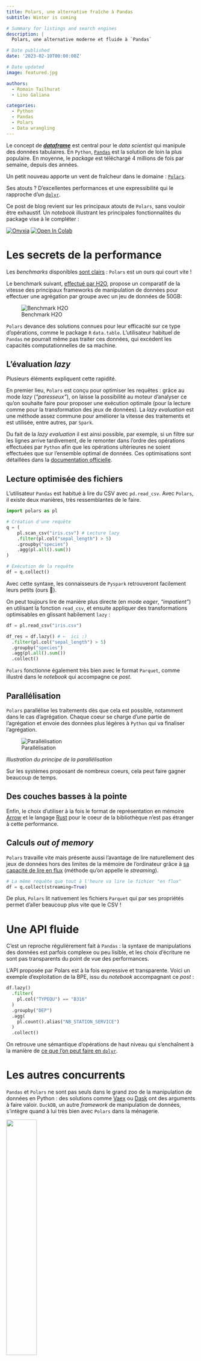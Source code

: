 ```yaml
---
title: Polars, une alternative fraîche à Pandas
subtitle: Winter is coming

# Summary for listings and search engines
description: |
  Polars, une alternative moderne et fluide à `Pandas`

# Date published
date: '2023-02-10T00:00:00Z'

# Date updated
image: featured.jpg

authors:
  - Romain Tailhurat
  - Lino Galiana

categories:
  - Python
  - Pandas
  - Polars
  - Data wrangling
---
```



Le concept de **[_dataframe_](https://www.databricks.com/glossary/what-are-dataframes)** est central pour le _data scientist_ qui manipule des données tabulaires.
En `Python`, [`Pandas`](https://pandas.pydata.org/) est la solution de loin la plus populaire. En moyenne, le _package_ est téléchargé
4 millions de fois par semaine, depuis des années. 

Un petit nouveau apporte un vent de fraîcheur dans le domaine : [`Polars`](https://www.pola.rs/).

Ses atouts ? D'excellentes performances et une expressibilité qui le rapproche d'un [`dplyr`](https://dplyr.tidyverse.org/).

Ce post de blog revient sur les principaux atouts de `Polars`, sans vouloir être exhaustif. Un _notebook_ illustrant les principales
fonctionnalités du package vise à le compléter : 

<a href="https://datalab.sspcloud.fr/launcher/ide/jupyter-python?autoLaunch=true&init.personalInit=%C2%ABhttps%3A%2F%2Fraw.githubusercontent.com%2Fromaintailhurat%2Fssphub%2Fblog%2Fpolars%2Fcontent%2Fnotebooks%2Finit.sh%C2%BB&init.personalInitArgs=%C2%ABpolars-tuto%C2%BB&onyxia.friendlyName=%C2%ABTutoriel%20Polars%C2%BB" target="_blank" rel="noopener"><img src="https://img.shields.io/badge/SSPcloud-Tester%20via%20SSP--cloud-informational&amp;color=yellow?logo=Python" alt="Onyxia"></a>
<a href="http://colab.research.google.com/github/inseefrlab/ssphub/blob/main/content/notebooks/polars-tuto.ipynb" target="_blank" rel="noopener"><img src="https://colab.research.google.com/assets/colab-badge.svg" alt="Open In Colab"></a>




# Les secrets de la performance

Les _benchmarks_ disponibles [sont clairs](https://h2oai.github.io/db-benchmark/) : `Polars` est
un ours qui court vite !

Le benchmark suivant, [effectué par H2O](https://h2oai.github.io/db-benchmark/), propose
un comparatif de la vitesse des principaux frameworks de manipulation de données
pour effectuer une agrégation par groupe avec un jeu de données de 50GB:

![Benchmark H2O](polars-benchmark-short.png)

`Polars` devance des solutions connues pour leur efficacité sur ce type d'opérations, 
comme le package `R` `data.table`. L'utilisateur habituel de `Pandas`
ne pourrait même pas traiter ces données, qui excèdent les capacités computationnelles
de sa machine.

## L'évaluation _lazy_

Plusieurs éléments expliquent cette rapidité.

En premier lieu, `Polars` est conçu pour optimiser les requêtes :
grâce au mode _lazy_ (_"paresseux"_),
on laisse la possibilité au moteur d'analyser ce qu'on souhaite faire
pour proposer une exécution optimale (pour la lecture comme pour la transformation des jeux de données).
La _lazy evaluation_ est une méthode assez commune pour améliorer la vitesse
des traitements et est utilisée, entre autres, par `Spark`.

Du fait de
la _lazy evaluation_ il est ainsi possible, par exemple,
si un filtre sur les lignes arrive 
tardivement, de le remonter dans l'ordre des opérations effectuées par `Python`
afin que
les opérations ultérieures ne soient effectuées que sur
l'ensemble optimal de données.
Ces optimisations sont détaillées dans la [documentation officielle](https://pola-rs.github.io/polars-book/user-guide/optimizations/intro.html). 

## Lecture optimisée des fichiers

L'utilisateur `Pandas` est habitué à lire du CSV avec `pd.read_csv`. 
Avec `Polars`, il existe deux manières, très ressemblantes
de le faire.

```python
import polars as pl

# Création d'une requête
q = (
    pl.scan_csv("iris.csv") # Lecture lazy
    .filter(pl.col("sepal_length") > 5)
    .groupby("species")
    .agg(pl.all().sum())
)

# Exécution de la requête
df = q.collect()
```

Avec cette syntaxe, les connaisseurs de `Pyspark` retrouveront facilement leurs petits (ours 🐻). 

On peut toujours lire de manière plus directe
(en mode _eager_, _"impatient"_) en utilisant la fonction `read_csv`,
et ensuite appliquer des transformations optimisables en glissant habilement `lazy` :

```python
df = pl.read_csv("iris.csv")

df_res = df.lazy() # ←  ici :)
  .filter(pl.col("sepal_length") > 5)
  .groupby("species")
  .agg(pl.all().sum())
  .collect()
```

`Polars` fonctionne également très bien avec le format `Parquet`, comme illustré dans
le _notebook_ qui accompagne ce _post_.


## Parallélisation

`Polars` parallélise les traitements dès que cela est possible, notamment dans le cas d'agrégation.
Chaque coeur se charge d'une partie de l'agrégation et envoie des données plus légères à `Python`
qui va finaliser l'agrégation.

![Parallélisation](polars-split-parallel-apply-combine.svg)

_Illustration du principe de la parallélisation_

Sur les systèmes proposant de nombreux coeurs, cela peut faire gagner beaucoup de temps.

## Des couches basses à la pointe

Enfin, le choix d'utiliser à la fois le format de représentation en mémoire [Arrow](https://arrow.apache.org/) et le langage [Rust](https://www.rust-lang.org/fr) pour le coeur de la bibliothèque n'est pas étranger à cette performance.

## Calculs _out of memory_

`Polars` travaille vite mais présente aussi l'avantage
de lire naturellement des jeux de données hors des limites de la mémoire de l'ordinateur grâce à [sa capacité de lire en flux](https://www.youtube.com/watch?v=3-C0Afs5TXQ) (méthode qu'on appelle le _streaming_).


```python
# La même requête que tout à l'heure va lire le fichier "en flux"
df = q.collect(streaming=True)
```

De plus, `Polars` lit nativement les fichiers `Parquet` qui par ses propriétés
permet d'aller beaucoup plus vite que le CSV !

# Une API fluide

C'est un reproche régulièrement fait à `Pandas` :
la syntaxe de manipulations des données est parfois complexe ou peu lisible, et les choix d'écriture ne sont pas transparents du point de vue des performances.

L'API proposée par Polars est à la fois expressive et transparente.
Voici un exemple d'exploitation de la BPE, issu du _notebook_ accompagnant 
ce _post_ :

```python
df.lazy()
  .filter(
    pl.col("TYPEQU") == "B316"
  )
  .groupby("DEP")
  .agg(
    pl.count().alias("NB_STATION_SERVICE")
  )
  .collect()
```

On retrouve une sémantique d'opérations de haut niveau qui s'enchaînent à la manière de [ce que l'on peut faire en `dplyr`](https://www.book.utilitr.org/03_fiches_thematiques/fiche_tidyverse#comment-utiliser-lop%C3%A9rateur-pipe-avec-le-tidyverse).

# Les autres concurrents

`Pandas` et `Polars` ne sont pas seuls dans le grand zoo de la manipulation de données en Python : des solutions comme [Vaex](https://github.com/vaexio/vaex) ou [Dask](https://github.com/dask/dask) ont des arguments à
faire valoir. 
`DuckDB`, un autre _framework_ de manipulation de données, s'intègre quand à lui très bien
avec  `Polars` dans la ménagerie.

![](dalle_polar_duck.png){width=40% fig-align="center"}

_Le duo DuckDB-Polars illustré par Dall-E-2_

# Ressources supplémentaires

- [_Awesome Polars_ par Damien Dotta (INSEE)](https://github.com/ddotta/awesome-polars)
- [Polars pour R](https://rpolars.github.io/)
- [rhosignal.com/tags/polars/](https://www.rhosignal.com/tags/polars/)
- [kevinheavey.github.io/modern-polars/](https://kevinheavey.github.io/modern-polars/)

Le _notebook_ accompagnant ce _post_:

<a href="https://datalab.sspcloud.fr/launcher/ide/jupyter-python?autoLaunch=false&init.personalInit=%C2%ABhttps%3A%2F%2Fraw.githubusercontent.com%2Fromaintailhurat%2Fssphub%2Fblog%2Fpolars%2Fcontent%2Fnotebooks%2Finit.sh%C2%BB&init.personalInitArgs=%C2%ABpolars-tuto%C2%BB&onyxia.friendlyName=%C2%ABTutoriel%20Polars%C2%BB" target="_blank" rel="noopener"><img src="https://img.shields.io/badge/SSPcloud-Tester%20via%20SSP--cloud-informational&amp;color=yellow?logo=Python" alt="Onyxia"></a>
<a href="http://colab.research.google.com/github/inseefrlab/ssphub/blob/main/content/notebooks/polars-tuto.ipynb" target="_blank" rel="noopener"><img src="https://colab.research.google.com/assets/colab-badge.svg" alt="Open In Colab"></a>
